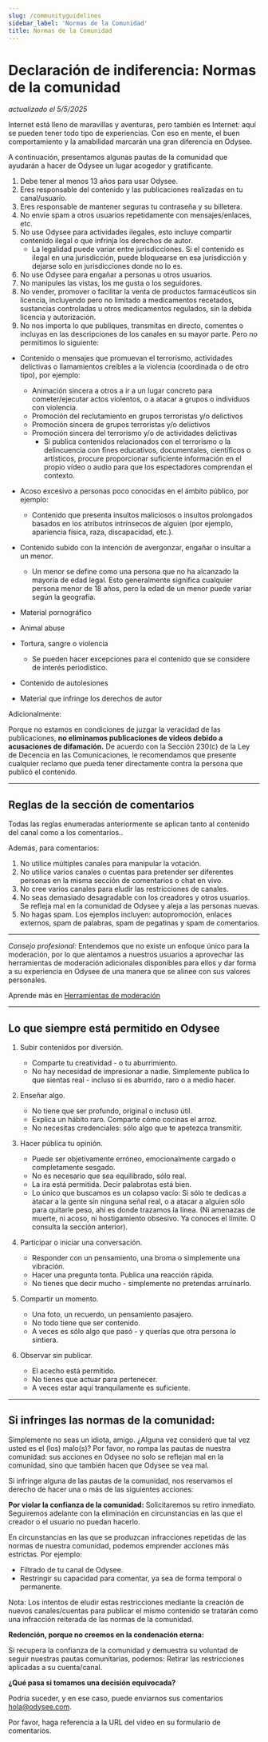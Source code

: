 ```yaml
---
slug: /communityguidelines
sidebar_label: 'Normas de la Comunidad'
title: Normas de la Comunidad
---
```


# Declaración de indiferencia: Normas de la comunidad
*actualizado el 5/5/2025*

Internet está lleno de maravillas y aventuras, pero también es Internet: aquí se pueden tener todo tipo de experiencias. Con eso en mente, el buen comportamiento y la amabilidad marcarán una gran diferencia en Odysee.

A continuación, presentamos algunas pautas de la comunidad que ayudarán a hacer de Odysee un lugar acogedor y gratificante.

1. Debe tener al menos 13 años para usar Odysee.
2. Eres responsable del contenido y las publicaciones realizadas en tu canal/usuario.
3. Eres responsable de mantener seguras tu contraseña y su billetera.
4. No envíe spam a otros usuarios repetidamente con mensajes/enlaces, etc.
5. No use Odysee para actividades ilegales, esto incluye compartir contenido ilegal o que infrinja los derechos de autor.
	* La legalidad puede variar entre jurisdicciones. Si el contenido es ilegal en una jurisdicción, puede bloquearse en esa jurisdicción y dejarse solo en jurisdicciones donde no lo es.
7. No use Odysee para engañar a personas u otros usuarios.
8. No manipules las vistas, los me gusta o los seguidores.
9. No vender, promover o facilitar la venta de productos farmacéuticos sin licencia, incluyendo pero no limitado a medicamentos recetados, sustancias controladas u otros medicamentos regulados, sin la debida licencia y autorización.
10. No nos importa lo que publiques, transmitas en directo, comentes o incluyas en las descripciones de los canales en su mayor parte. Pero no permitimos lo siguiente:
* Contenido o mensajes que promuevan el terrorismo, actividades delictivas o llamamientos creíbles a la violencia (coordinada o de otro tipo), por ejemplo:
    * Animación sincera a otros a ir a un lugar concreto para cometer/ejecutar actos violentos, o a atacar a grupos o individuos con violencia.
    * Promoción del reclutamiento en grupos terroristas y/o delictivos
    * Promoción sincera de grupos terroristas y/o delictivos
    * Promoción sincera del terrorismo y/o de actividades delictivas
		- Si publica contenidos relacionados con el terrorismo o la delincuencia con fines educativos, documentales, científicos o artísticos, procure proporcionar suficiente información en el propio vídeo o audio para que los espectadores comprendan el contexto.

*   Acoso excesivo a personas poco conocidas en el ámbito público, por ejemplo:
    *   Contenido que presenta insultos maliciosos o insultos prolongados basados en los atributos intrínsecos de alguien (por ejemplo, apariencia física, raza, discapacidad, etc.).
*   Contenido subido con la intención de avergonzar, engañar o insultar a un menor.

    * Un menor se define como una persona que no ha alcanzado la mayoría de edad legal. Esto generalmente significa cualquier persona menor de 18 años, pero la edad de un menor puede variar según la geografía.

*   Material pornográfico
*   Animal abuse
*   Tortura, sangre o violencia
	* Se pueden hacer excepciones para el contenido que se considere de interés periodístico.
*   Contenido de autolesiones
*   Material que infringe los derechos de autor

Adicionalmente:

Porque no estamos en condiciones de juzgar la veracidad de las publicaciones, **no eliminamos publicaciones de videos debido a acusaciones de difamación.** De acuerdo con la Sección 230(c) de la Ley de Decencia en las Comunicaciones, le recomendamos que presente cualquier reclamo que pueda tener directamente contra la persona que publicó el contenido.

---

## Reglas de la sección de comentarios

Todas las reglas enumeradas anteriormente se aplican tanto al contenido del canal como a los comentarios.. 

Además, para comentarios:

1. No utilice múltiples canales para manipular la votación.
2. No utilice varios canales o cuentas para pretender ser diferentes personas en la misma sección de comentarios o chat en vivo.
3. No cree varios canales para eludir las restricciones de canales.
4. No seas demasiado desagradable con los creadores y otros usuarios. Se refleja mal en la comunidad de Odysee y aleja a las personas nuevas.
5. No hagas spam. Los ejemplos incluyen: autopromoción, enlaces externos, spam de palabras, spam de pegatinas y spam de comentarios.

---

_Consejo profesional:_ Entendemos que no existe un enfoque único para la moderación, por lo que alentamos a nuestros usuarios a aprovechar las herramientas de moderación adicionales disponibles para ellos y dar forma a su experiencia en Odysee de una manera que se alinee con sus valores personales.

Aprende más en [Herramientas de moderación](https://odysee.com/@ayuda:7/herramientas-de-moderaci%C3%B3n:2)

---

## Lo que siempre está permitido en Odysee

1. Subir contenidos por diversión.
    * Comparte tu creatividad - o tu aburrimiento.
    * No hay necesidad de impresionar a nadie. Simplemente publica lo que sientas real - incluso si es aburrido, raro o a medio hacer.

2. Enseñar algo.
    * No tiene que ser profundo, original o incluso útil.
    * Explica un hábito raro. Comparte cómo cocinas el arroz.
    * No necesitas credenciales: sólo algo que te apetezca transmitir.

3. Hacer pública tu opinión.
    * Puede ser objetivamente erróneo, emocionalmente cargado o completamente sesgado.
    * No es necesario que sea equilibrado, sólo real.
    * La ira está permitida. Decir palabrotas está bien.
    * Lo único que buscamos es un colapso vacío: Si sólo te dedicas a atacar a la gente sin ninguna señal real, o a atacar a alguien sólo para quitarle peso, ahí es donde trazamos la línea. (Ni amenazas de muerte, ni acoso, ni hostigamiento obsesivo. Ya conoces el límite. O consulta la sección anterior).

4. Participar o iniciar una conversación.
    * Responder con un pensamiento, una broma o simplemente una vibración.
    * Hacer una pregunta tonta. Publica una reacción rápida.
    * No tienes que decir mucho - simplemente no pretendas arruinarlo.

5. Compartir un momento.
    * Una foto, un recuerdo, un pensamiento pasajero.
    * No todo tiene que ser contenido.
    * A veces es sólo algo que pasó - y querías que otra persona lo sintiera.

6. Observar sin publicar.
    * El acecho está permitido.
    * No tienes que actuar para pertenecer.
    * A veces estar aquí tranquilamente es suficiente.

---

## Si infringes las normas de la comunidad:

Simplemente no seas un idiota, amigo. ¿Alguna vez consideró que tal vez usted es el (los) malo(s)?
Por favor, no rompa las pautas de nuestra comunidad: sus acciones en Odysee no solo se reflejan mal en la comunidad, sino que también hacen que Odysee se vea mal. 

Si infringe alguna de las pautas de la comunidad, nos reservamos el derecho de hacer una o más de las siguientes acciones:

**Por violar la confianza de la comunidad:**
Solicitaremos su retiro inmediato. Seguiremos adelante con la eliminación en circunstancias en las que el creador o el usuario no puedan hacerlo.

En circunstancias en las que se produzcan infracciones repetidas de las normas de nuestra comunidad, podemos emprender acciones más estrictas. Por ejemplo:

* Filtrado de tu canal de Odysee.
* Restringir su capacidad para comentar, ya sea de forma temporal o permanente.

Nota: Los intentos de eludir estas restricciones mediante la creación de nuevos canales/cuentas para publicar el mismo contenido se tratarán como una infracción reiterada de las normas de la comunidad.

**Redención, porque no creemos en la condenación eterna:**

Si recupera la confianza de la comunidad y demuestra su voluntad de seguir nuestras pautas comunitarias, podemos: Retirar las restricciones aplicadas a su cuenta/canal.

**¿Qué pasa si tomamos una decisión equivocada?**

Podría suceder, y en ese caso, puede enviarnos sus comentarios hola@odysee.com.

Por favor, haga referencia a la URL del video en su formulario de comentarios.
